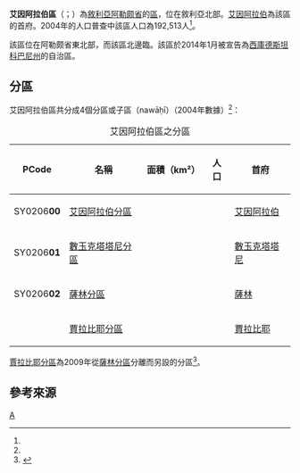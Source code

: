 {{expand|time=2015-12-11T09:09:56+00:00}}
{{Infobox settlement
|name = 艾因阿拉伯區
|native_name = {{rtl-lang|ar|منطقة عين العرب}}
|settlement_type = [[阿勒颇省|阿勒颇省]]行政區
|image_skyline = 
|image_map = Ayn Al Arab District.png
|map_caption = 艾因阿拉伯區在阿勒颇省的位置（黃色區塊處）
|type = 敘利亞行政區
|subdivision_type = 國家
|subdivision_name = {{flag|Syria}}
|subdivision_type1 = 省
|subdivision_name1 = [[阿勒颇省|阿勒颇省]]
|subdivision_type2 = 首府
|subdivision_name2 = [[艾因阿拉伯|艾因阿拉伯]]
|area_total_km2 = 3,068.04
|population_footnotes =<ref name=census2004>{{cite web |title=General Census of Population and Housing 2004 |url=http://www.cbssyr.sy/General%20census/census%202004/pop-man.pdf |publisher=Syrian Central Bureau of Statistics |accessdate=15 October 2015 |archiveurl=https://web.archive.org/web/20151208115353/http://www.cbssyr.sy/General%20census/census%202004/pop-man.pdf |archivedate=2015-12-08 |deadurl=yes }} Also available in English: {{cite web |title=2004 Census Data |url=https://www.humanitarianresponse.info/en/operations/syria/dataset/syrian-arab-republic-other |publisher=UN OCHA |accessdate=15 October 2015 |archive-date=2017-10-10 |archive-url=https://web.archive.org/web/20171010105732/https://www.humanitarianresponse.info/en/operations/syria/dataset/syrian-arab-republic-other |dead-url=no }}</ref>
|population = 192,513
|population_as_of = 2004
|population_density_km2 = 62.74
|coordinates_display = inline,title
|coordinates_region = SY
|latNS = N
|latd = 36
|latm = 53
|lats = 00
|longEW = E
|longd = 38
|longm = 22
|longs = 00
|elevation_ft = 
|elevation_m = 
|geocode = SY0206
|website =
}}

'''艾因阿拉伯區'''（{{lang-ar|منطقة عين العرب}}；{{lang-ku|Kobanê}}）為[[敘利亞|敘利亞]][[阿勒颇省|阿勒颇省]]的[[区_(叙利亚)|區]]，位在敘利亞北部。[[艾因阿拉伯|艾因阿拉伯]]為該區的首府。2004年的人口普查中該區人口為192,513人<ref name=census2004 />。

該區位在阿勒颇省東北部，而該區北邊臨{{le|敘土邊界|Syria–Turkey border}}。該區於2014年1月被宣告為[[西庫德斯坦|西庫德斯坦]][[科巴尼州|科巴尼州]]的自治區。

==分區==
艾因阿拉伯區共分成4個分區或子區（nawāḥī）（2004年數據）<ref name=census2004 />：
{| class="wikitable sortable"
|- 
|+ 艾因阿拉伯區之分區
! PCode || 名稱 || 面積（km²） || 人口 || 首府
|-
| SY0206'''00'''
| [[艾因阿拉伯分區|艾因阿拉伯分區]]
| align=right | {{formatnum:745.60}}
| align=right | {{formatnum:81424}}
| [[艾因阿拉伯|艾因阿拉伯]]
|-
| SY0206'''01'''
| [[數玉克塔塔尼分區|數玉克塔塔尼分區]]
| align=right | {{formatnum:318.86}}
| align=right | {{formatnum:43861}}
| [[數玉克塔塔尼|數玉克塔塔尼]]
|-
| SY0206'''02'''
| [[薩林分區|薩林分區]]
| align=right rowspan=2 | {{formatnum:2,003.57}}
| align=right rowspan=2 | {{formatnum:69931}}
| [[薩林|薩林]]
|-
| 
| [[賈拉比耶分區|賈拉比耶分區]]
| [[賈拉比耶|賈拉比耶]]
|}

[[賈拉比耶分區|賈拉比耶分區]]為2009年從[[薩林分區|薩林分區]]分離而另設的分區<ref>{{cite web |title=احداث منطقتي دير حافر والاتارب تعزيزاً لمسيرة التنمية |work=[[Al-Jamahir|Al-Jamahir]] |url=http://jamahir.alwehda.gov.sy/__archives.asp?FileName=53632608720090224213310 |date=25 February 2009 |accessdate=24 October 2015 |archive-date=2020-05-06 |archive-url=https://web.archive.org/web/20200506193330/http://jamahir.alwehda.gov.sy/__archives.asp?FileName=53632608720090224213310 |dead-url=yes }}</ref>。

==參考來源==
{{reflist}}

{{敘利亞二級行政區|state=collapsed}}

[[Category:阿勒頗省區份|A]]

{{Syria-geo-stub}}